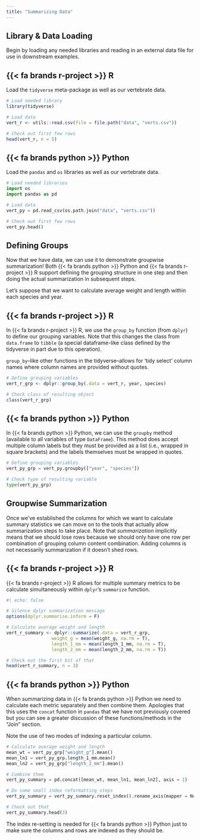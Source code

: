 ```yaml
---
title: "Summarizing Data"
---
```


## Library & Data Loading

Begin by loading any needed libraries and reading in an external data file for use in downstream examples.

:::panel-tabset
## [{{< fa brands r-project >}} R]{.r}

Load the `tidyverse` meta-package as well as our vertebrate data.

```r
# Load needed library
library(tidyverse)

# Load data
vert_r <- utils::read.csv(file = file.path("data", "verts.csv"))

# Check out first few rows
head(vert_r, n = 5)
```

## [{{< fa brands python >}} Python]{.py}

Load the `pandas` and `os` libraries as well as our vertebrate data.

```python
# Load needed libraries
import os
import pandas as pd

# Load data
vert_py = pd.read_csv(os.path.join("data", "verts.csv"))

# Check out first few rows
vert_py.head()
```
:::

## Defining Groups

Now that we have data, we can use it to demonstrate groupwise summarization! Both [{{< fa brands python >}} Python]{.py} and [{{< fa brands r-project >}} R]{.r} support defining the grouping structure in one step and then doing the actual summarization in subsequent steps.

Let's suppose that we want to calculate average weight and length within each species and year.

:::panel-tabset
## [{{< fa brands r-project >}} R]{.r}

In [{{< fa brands r-project >}} R]{.r}, we use the `group_by` function (from `dplyr`) to define our grouping variables. Note that this changes the class from `data.frame` to `tibble` (a special dataframe-like class defined by the tidyverse in part due to this operation).

`group_by`--like other functions in the tidyverse--allows for 'tidy select' column names where column names are provided without quotes.

```r
# Define grouping variables
vert_r_grp <- dplyr::group_by(.data = vert_r, year, species)

# Check class of resulting object
class(vert_r_grp)
```

## [{{< fa brands python >}} Python]{.py}

In [{{< fa brands python >}} Python]{.py}, we can use the `groupby` method (available to all variables of type `DataFrame`). This method does accept multiple column labels but they must be provided as a list (i.e., wrapped in square brackets) and the labels themselves must be wrapped in quotes.

```python
# Define grouping variables
vert_py_grp = vert_py.groupby(["year", "species"])

# Check type of resulting variable
type(vert_py_grp)
```
:::

## Groupwise Summarization

Once we've established the columns for which we want to calculate summary statistics we can move on to the tools that actually allow summarization steps to take place. Note that _summarization_ implicitly means that we should lose rows because we should only have one row per combination of grouping column content combination. Adding columns is not necessarily summarization if it doesn't shed rows.

:::panel-tabset
## [{{< fa brands r-project >}} R]{.r}

[{{< fa brands r-project >}} R]{.r} allows for multiple summary metrics to be calculate simultaneously within `dplyr`'s `summarize` function.

```r
#| echo: false

# Silence dplyr summarization message
options(dplyr.summarise.inform = F)
```

```r
# Calculate average weight and length
vert_r_summary <- dplyr::summarize(.data = vert_r_grp,
                 weight_g = mean(weight_g, na.rm = T),
                 length_1_mm = mean(length_1_mm, na.rm = T),
                 length_2_mm = mean(length_2_mm, na.rm = T))

# Check out the first bit of that
head(vert_r_summary, n = 3)
```

## [{{< fa brands python >}} Python]{.py}

When summarizing data in [{{< fa brands python >}} Python]{.py} we need to calculate each metric separately and then combine them. Apologies that this uses the `concat` function in `pandas` that we have not previously covered but you can see a greater discussion of these functions/methods in the "Join" section.

Note the use of two modes of indexing a particular column.

```python
# Calculate average weight and length
mean_wt = vert_py_grp["weight_g"].mean()
mean_ln1 = vert_py_grp.length_1_mm.mean()
mean_ln2 = vert_py_grp["length_2_mm"].mean()

# Combine them
vert_py_summary = pd.concat([mean_wt, mean_ln1, mean_ln2], axis = 1)

# Do some small index reformatting steps
vert_py_summary = vert_py_summary.reset_index().rename_axis(mapper = None, axis = 1)

# Check out that
vert_py_summary.head(3)
```
The index re-setting is needed for [{{< fa brands python >}} Python]{.py} just to make sure the columns and rows are indexed as they should be.
:::
